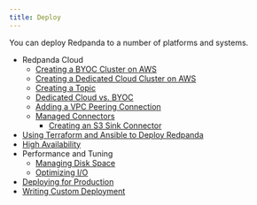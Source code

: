 ```yaml
---
title: Deploy
---
```


<head>
    <meta name="title" content="Deploy | Redpanda Docs"/>
    <meta name="description" content="Deploy index page."/>
</head>

You can deploy Redpanda to a number of platforms and systems.

- Redpanda Cloud
  - [Creating a BYOC Cluster on AWS](../deployment/cloud/create-byoc-cluster-aws)
  - [Creating a Dedicated Cloud Cluster on AWS](../deployment/cloud/create-dedicated-cloud-cluster-aws)
  - [Creating a Topic](../deployment/cloud/create-topic)
  - [Dedicated Cloud vs. BYOC](../deployment/cloud/dedicated-byoc)
  - [Adding a VPC Peering Connection](../deployment/cloud/vpc-peering)
  - [Managed Connectors](../deployment/cloud/managed-connectors)
    - [Creating an S3 Sink Connector](../deployment/cloud/managed-connectors/create-s3-sink-connector)
- [Using Terraform and Ansible to Deploy Redpanda](./production-deployment-automation)
- [High Availability](./high-availability)
- Performance and Tuning
    - [Managing Disk Space](disk-utilization)
    - [Optimizing I/O](./io-optimization)
- [Deploying for Production](./production-deployment)
- [Writing Custom Deployment](./custom-deployment)
